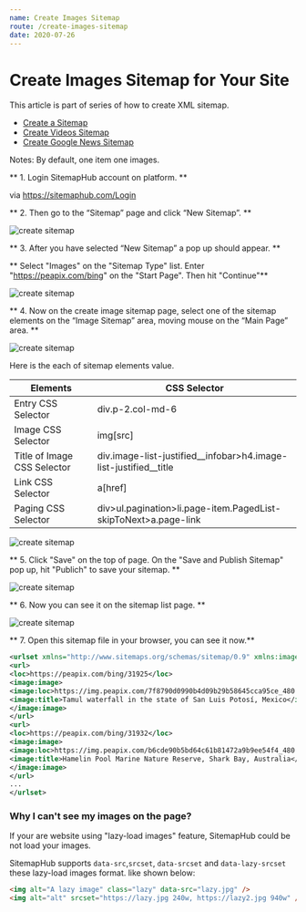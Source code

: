 ```yaml
---
name: Create Images Sitemap
route: /create-images-sitemap
date: 2020-07-26
---
```


# Create Images Sitemap for Your Site

This article is part of series of how to create XML sitemap.

- [Create a Sitemap](/create-xml-sitemap)
- [Create Videos Sitemap](/create-videos-sitemap)
- [Create Google News Sitemap](/create-google-news-sitemap)

Notes: By default, one item one images.

** 1. Login SitemapHub account on platform. **

via https://sitemaphub.com/Login

** 2. Then go to the “Sitemap” page and click “New Sitemap”. **

![create sitemap](../static/images/create-sitemap-01.png)

** 3. After you have selected “New Sitemap” a pop up should appear. **

** Select "Images" on the "Sitemap Type" list. Enter "https://peapix.com/bing" on the "Start Page". Then hit "Continue"**

![create sitemap](../static/images/create-images-sitemap-01.png)

** 4. Now on the create image sitemap page, select one of the sitemap elements on the “Image Sitemap” area, moving mouse on the “Main Page” area. **

![create sitemap](../static/images/create-images-sitemap-02.jpg)

Here is the each of sitemap elements value.

| Elements      | CSS Selector |
| ----------- | ----------- |
| Entry CSS Selector      | div.p-2.col-md-6       |
| Image CSS Selector   | img[src]        |
| Title of Image CSS Selector | div.image-list-justified__infobar>h4.image-list-justified__title |
| Link CSS Selector | a[href] |
| Paging CSS Selector | div>ul.pagination>li.page-item.PagedList-skipToNext>a.page-link |


![create sitemap](../static/images/create-images-sitemap-03.jpg)


** 5. Click "Save" on the top of page. On the "Save and Publish Sitemap" pop up, hit "Publich" to save your sitemap. **

![create sitemap](../static/images/create-images-sitemap-04.jpg)


** 6. Now you can see it on the sitemap list page. **

![create sitemap](../static/images/create-images-sitemap-06.png)

** 7. Open this sitemap file in your browser, you can see it now.**

```xml
<urlset xmlns="http://www.sitemaps.org/schemas/sitemap/0.9" xmlns:image="http://www.google.com/schemas/sitemap-image/1.1">
<url>
<loc>https://peapix.com/bing/31925</loc>
<image:image>
<image:loc>https://img.peapix.com/7f8790d0990b4d09b29b58645cca95ce_480.jpg</image:loc>
<image:title>Tamul waterfall in the state of San Luis Potosí, Mexico</image:title>
</image:image>
</url>
<url>
<loc>https://peapix.com/bing/31932</loc>
<image:image>
<image:loc>https://img.peapix.com/b6cde90b5bd64c61b81472a9b9ee54f4_480.jpg</image:loc>
<image:title>Hamelin Pool Marine Nature Reserve, Shark Bay, Australia</image:title>
</image:image>
</url>
...
</urlset>
```

### Why I can't see my images on the page?

If your are website using "lazy-load images" feature, SitemapHub could be not load your images.

SitemapHub supports `data-src`,`srcset`, `data-srcset` and `data-lazy-srcset` these lazy-load images format. like shown below:

```html
<img alt="A lazy image" class="lazy" data-src="lazy.jpg" /> 
<img alt="alt" srcset="https://lazy.jpg 240w, https://lazy2.jpg 940w" />
```